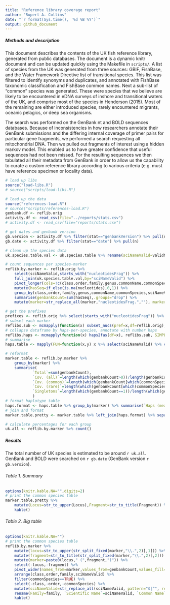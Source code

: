 ```yaml
---
title: "Reference library coverage report"
author: "Rupert A. Collins"
date: "`r format(Sys.time(), '%d %B %Y')`"
output: github_document
---
```



##### Methods and description
This document describes the contents of the UK fish reference library, generated from public databases. 
The document is a dynamic knitr document and can be updated quickly using the Makefile in `scripts/`.
A list of species from the UK was generated from three sources: GBIF, FishBase, and the Water Framework Directive list of transitional species.
This list was filtered to identify synonyms and duplicates, and annotated with FishBase taxonomic classification and FishBase common names.
Next a sub-list of "common" species was generated. 
These were species that we believe are likely to be encountered in eDNA surveys of inshore and transitional waters of the UK, and comprise most of the species in Henderson (2015).
Most of the remaining are either introduced species, rarely encountered migrants, oceanic pelagics, or deep sea organisms.


The search was performed on the GenBank nt and BOLD sequences databases. 
Because of inconsistencies in how researchers annotate their GenBank submissions and the differing internal coverage of primer pairs for particular gene fragments, we performed a search requesting all mitochondrial DNA.
Then we pulled out fragments of interest using a hidden markov model. This enabled us to have greater confidence that useful sequences had not been missed.
For the resulting sequences we then tabulated all their metadata from GenBank in order to allow us the capability to curate a custom reference library according to various criteria (e.g. must have reference specimen or locality data).


```r
# load up libs
source("load-libs.R")
# source("scripts/load-libs.R")
```


```r
# load up the data
source("references-load.R")
# source("scripts/references-load.R")
genbank.df <- reflib.orig
activity.df <- read_csv(file="../reports/stats.csv")
# activity.df <- read_csv(file="reports/stats.csv")
```


```r
# get dates and genbank version
gb.version <- activity.df %>% filter(stat=="genbankVersion") %>% pull(n)
gb.date <- activity.df %>% filter(stat=="date") %>% pull(n)
```


```r
# clean up the species data
uk.species.table.val <- uk.species.table %>% rename(sciNameValid=validName)
```


```r
# count sequences per species-marker
reflib.by.marker <- reflib.orig %>% 
    select(sciNameValid,starts_with("nucleotidesFrag")) %>%
    full_join(uk.species.table.val,by="sciNameValid") %>%
    pivot_longer(cols=!c(class,order,family,genus,commonName,commonSpecies,sciNameValid),names_to="marker",values_to="nucleotides") %>% 
    mutate(hasSeq=if_else(is.na(nucleotides),0,1)) %>% 
    group_by(class,order,family,genus,commonName,commonSpecies,sciNameValid,marker) %>%
    summarise(genbankCount=sum(hasSeq),.groups="drop") %>%
    mutate(marker=str_replace_all(marker,"nucleotidesFrag.",""), marker=str_replace_all(marker,".noprimers",""))
```


```r
# get the prefixes 
prefixes <- reflib.orig %>% select(starts_with("nucleotidesFrag")) %>% names() %>% str_replace_all("nucleotidesFrag\\.","")
# subset each marker
reflibs.sub <- mcmapply(function(x) subset_nucs(pref=x,df=reflib.orig), prefixes, SIMPLIFY=FALSE,USE.NAMES=TRUE,mc.cores=2)
# collapse dataframe by haps-per-species, annotate with number haps
reflibs.haps <- mcmapply(function(x) haps2fas(df=x), reflibs.sub, SIMPLIFY=FALSE,USE.NAMES=TRUE,mc.cores=2)
# summarise
haps.table <- mapply(FUN=function(x,y) x %>% select(sciNameValid) %>% count(sciNameValid) %>% mutate(marker=y), reflibs.haps, names(reflibs.haps), SIMPLIFY=FALSE) %>% purrr::reduce(rbind) %>% mutate(marker=str_replace_all(marker,".noprimers",""))
```


```r
# reformat
marker.table <- reflib.by.marker %>% 
    group_by(marker) %>% 
    summarise(
            `Total`=sum(genbankCount),
            `Cov. (all)`=length(which(genbankCount>0))/length(genbankCount),
            `Cov. (common)`=length(which(genbankCount[which(commonSpecies==TRUE)]>0))/length(genbankCount[which(commonSpecies==TRUE)]),
            `Cov. (rare)`=length(which(genbankCount[which(commonSpecies==FALSE)]>0))/length(genbankCount[which(commonSpecies==FALSE)]),
            `Singletons`=length(which(genbankCount==1))/length(which(genbankCount>0))
            ) 
# format haplotype table
haps.format <- haps.table %>% group_by(marker) %>% summarise(`Haps (mean)`=mean(n),`Haps (median)`=median(n),.groups="drop")
# join and format
marker.table.pretty <- marker.table %>% left_join(haps.format) %>% separate(marker,into=c("Locus","Fragment"))
```


```r
# calculate percentages for each group
uk.all <- reflib.by.marker %>% count()
```


##### Results

The total number of UK species is estimated to be around `r uk.all`.
GenBank and BOLD were searched on `r gb.date` (GenBank version `r gb.version`).


###### Table 1. Summary
```r
options(knitr.kable.NA="",digits=2)
# print the common species table
marker.table.pretty %>%
    mutate(Locus=str_to_upper(Locus),Fragment=str_to_title(Fragment)) %>%
    kable()
```


###### Table 2. Big table
```r
options(knitr.kable.NA="")
# print the common species table
reflib.by.marker %>%
    mutate(locus=str_to_upper(str_split_fixed(marker,"\\.",2)[,1])) %>% 
    mutate(fragment=str_to_title(str_split_fixed(marker,"\\.",2)[,2])) %>%
    mutate(marker=paste0(locus," (",fragment,")")) %>%
    select(-locus,-fragment) %>%
    pivot_wider(names_from=marker,values_from=genbankCount,values_fill=0) %>%
    arrange(class,order,family,sciNameValid) %>%
    filter(commonSpecies==TRUE) %>%
    select(-class,-order,-commonSpecies) %>%
    mutate(sciNameValid=str_replace_all(sciNameValid, pattern="$|^", replacement="*")) %>%
    rename(Family=family, `Scientific Name`=sciNameValid, `Common Name`=commonName) %>%
    kable()
```
